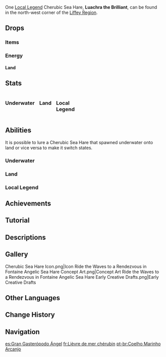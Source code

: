 {{Enemy Infobox
|title    = 
|dmgtype  = Physical
|dmgtype2 = Cryo
|dmgtype3 = Hydro
|image    = Enemy Cherubic Sea Hare.png
|type     = Common Enemies
|family   = Mystical Beasts
|group    = Fontemer Aberrants
|weakpoint = yes
}}
{{Enemy Intro}}

One [[Local Legend]] Cherubic Sea Hare, '''Luachra the Brilliant''', can be found in the north-west corner of the [[Liffey Region]].

==Drops==
===Items===
{{Drops Table|type=Fontemer Aberrants (Mid-Tier)}}

===Energy===
====Land====
{{Energy Drops
|hp1   = 0
|o1    = 1
}}

==Stats==
<div style="display:flex; column-gap: 15px; flex-direction: row; flex-wrap: wrap;"><div style="width:min-content;">
===Underwater===
{{Enemy Stats
|hp_ratio     = 64.9378
|hp_type      = env
|atk_ratio    = 4.777070064
|atk_type     = 2
}}
</div><!--
--><div style="width:min-content;">
===Land===
{{Enemy Stats
|res2         = Shielded
|resglobal2   = 70%

|hp_ratio     = 2.6
|hp_type      = 2
|atk_ratio    = 4.777070064
|atk_type     = 2
}}
</div><!--
--><div style="width:min-content;">
===Local Legend===
{{Enemy Stats
|hp_ratio     = 1753.320556640625
|hp_type      = env
|atk_ratio    = 13.9331210191
|atk_type     = 2
}}
</div></div>

==Abilities==
It is possible to lure a Cherubic Sea Hare that spawned underwater onto land or vice versa to make it switch states.

===Underwater===
{{Enemy Attacks
|name_1      = Bubble Shot
|desc_1      = Fires a bubble at the player, dealing '''100% ATK''' as {{Color|Hydro DMG}}.

|name_2      = Spinning Charge
|desc_2      = Charges at the player, dealing '''70% ATK''' as {{Color|Physical DMG}}.
}}

===Land===
{{Enemy Attacks
|name_1      = Archangel Protection
|desc_1      = The Cherubic Sea Hare possesses a {{Frozen}} [[Shield/Enemy|shield]] that grants it 60% [[RES]] to all DMG and enhanced attacks. The shield can be destroyed using [[Elemental Reaction]]s.
{{Elemental Shield Data|Cryo|10.8}}

|name_2      = Bubble Shot
|desc_2      = Fires a bubble at the player, dealing '''100% ATK''' as {{Color|Hydro DMG}}. This attack is only used while not shielded.
|file_2      = Cherubic Sea Hare Bubble Shot 2

|name_3      = Spinning Charge
|desc_3      = Charges at the player, dealing '''70% ATK''' as {{Color|Physical DMG}}.
|file_3      = Cherubic Sea Hare Spinning Charge 2

|name_4      = Snowball Shot
|desc_4      = Fires a homing projectile at the player, dealing '''100% ATK''' as {{Color|Cryo DMG}}. This attack is only used while shielded.

|name_5      = Iced Jelly Blast
|desc_5      = Charges then releases a blast around itself, dealing '''100% ATK''' as {{Color|Cryo DMG}}. This attack is only used while shielded.
}}

===Local Legend===
{{Enemy Attacks
|enemy = Cherubic Sea Hare Local Legend

|name_1      = Bubble Shot
|desc_1      = Fires a bubble at the player, dealing '''20% ATK''' as {{Color|Hydro DMG}}.

|name_2      = Spinning Charge
|desc_2      = Charges at the player up to twice in succession, dealing '''100% ATK''' as {{Color|Physical DMG}} on hit. If it is hit by the [[Xenochromatic Creature|Xenochromatic Jellyfish]]'s ability during this attack, the attack will be interrupted and it will lose '''15%''' of its Max [[HP]].

|name_3      = Bubble Volley
|desc_3      = Charges and fires 6 bubbles at the player, each dealing '''20% ATK''' as {{Color|Hydro DMG}}. If it is hit by the [[Xenochromatic Creature|Xenochromatic Jellyfish]]'s ability during this attack, the attack will be interrupted and it will lose '''15%''' of its Max [[HP]].
}}

==Achievements==
{{Achievement Topic Table|topic=Cherubic Sea Hare}}

==Tutorial==
{{Tutorial|Cherubic Sea Hare}}

==Descriptions==
{{Description|The adult form of an Angelic Sea Hare. The "wings" on its back are actually fat used for storing elemental energy.<br>This type of sea creature spends its whole life eating and conserving energy far beyond its actual requirements. Perhaps if the oceans dry out some day, they will be able to continue to survive – or simply become an important source of nutrition for other creatures...|[[Archive]]}}

==Gallery==
<gallery>
Cherubic Sea Hare Icon.png|Icon
Ride the Waves to a Rendezvous in Fontaine Angelic Sea Hare Concept Art.png|Concept Art
Ride the Waves to a Rendezvous in Fontaine Angelic Sea Hare Early Creative Drafts.png|Early Creative Drafts
</gallery>

==Other Languages==
{{Other Languages
|en      = Cherubic Sea Hare
|zhs     = 大天使海兔
|zhs_rm  = Dà Tiānshǐ Hǎitù
|zht     = 大天使海兔
|zht_rm  = Dà Tiānshǐ Hǎitù
|zh_tl   = Large Angelic Sea Hare
|ja      = チェルビックアプリシア
|ja_rm   = Cherubikku Apurishia
|ja_tl   = Cherubic ''{{w|Aplysia}}''
|ko      = 큰 천사 군소
|ko_tl   = Big Angel Sea Hare
|es      = Gran Gasterópodo Ángel
|es_tl   = Great Angel Gastropod
|fr      = Lièvre de mer chérubin
|fr_tl   = Cherubic Sea Hare
|ru      = Премилый морской заяц
|ru_tl   = Very Cute Sea Hare
|th      = Cherubic Sea Hare
|vi      = Thỏ Biển Đại Thiên Sứ
|vi_tl   = 
|de      = Meereshase
|de_tl   = Sea Hare
|id      = Cherubic Sea Hare
|pt      = Coelho Marinho Arcanjo
|pt_tl   = 
|tr      = Başmelek Deniz Tavşanı
|tr_tl   = Archangel Sea Hare
|it      = Lepre marina cherubica
|it_tl   = Cherubic Sea Hare
}}

==Change History==
{{Change History|4.0}}

==Navigation==
{{Enemy Navbox|Common}}
{{Enemy Navbox|Special}}

[[es:Gran Gasterópodo Ángel]]
[[fr:Lièvre de mer chérubin]]
[[pt-br:Coelho Marinho Arcanjo]]